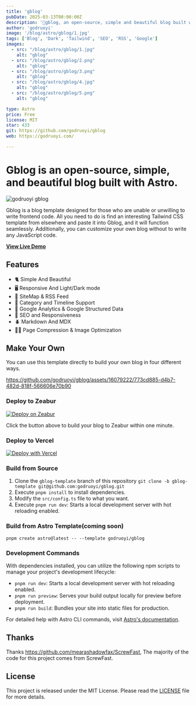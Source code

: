 ```yaml
---
title: 'gblog'
pubDate: 2025-03-13T00:00:00Z
description: '🎈gblog, an open-source, simple and beautiful blog built with Astro '
author: 'godruoyi'
image: '/blog/astro/gblog/1.jpg'
tags: ['Blog', 'Dark', 'Tailwind', 'SEO', 'RSS', 'Google']
images:
  - src: "/blog/astro/gblog/1.jpg"
    alt: "gblog"
  - src: "/blog/astro/gblog/2.png"
    alt: "gblog"
  - src: "/blog/astro/gblog/3.png"
    alt: "gblog"
  - src: "/blog/astro/gblog/4.jpg"
    alt: "gblog"
  - src: "/blog/astro/gblog/5.png"
    alt: "gblog"

type: Astro
price: Free
license: MIT
star: 433
git: https://github.com/godruoyi/gblog
web: https://godruoyi.com/

---
```


# Gblog is an open-source, simple, and beautiful blog built with Astro.

![godruoyi gblog](https://images.godruoyi.com/logos/gblog-1.png)

Gblog is a blog template designed for those who are unable or unwilling to write frontend code. All you need to do is find an interesting Tailwind CSS template from elsewhere and paste it into Gblog, and it will function seamlessly. Additionally, you can customize your own blog without to write any JavaScript code.

**[View Live Demo](https://godruoyi.com)**

## Features

- 🐈 Simple And Beautiful
- 🖥️️ Responsive And Light/Dark mode
- 🐛 SiteMap & RSS Feed
- 🐝 Category and Timeline Support
- 🍋 Google Analytics & Google Structured Data
- 🐜 SEO and Responsiveness
- 🪲 Markdown And MDX
- 🏂🏾 Page Compression & Image Optimization

## Make Your Own

You can use this template directly to build your own blog in four different ways.

https://github.com/godruoyi/gblog/assets/16079222/773cd885-d4b7-482d-818f-566606e70b90

### Deploy to Zeabur

[![Deploy on Zeabur](https://zeabur.com/button.svg)](https://zeabur.com/templates/6FMSVU)

Click the button above to build your blog to Zeabur within one minute.

### Deploy to Vercel

[![Deploy with Vercel](https://vercel.com/button)](https://vercel.com/new/clone?repository-url=https%3A%2F%2Fgithub.com%2Fgodruoyi%2Fgblog%2Ftree%2Fgblog-template&project-name=gblog&repository-name=my-gblog&demo-title=%E8%BF%9E%E6%B3%A2%E7%9A%84%E9%97%B2%E8%B0%88%E6%9D%82%E9%B1%BC&demo-description=Godruoyi's%20private%20blog&demo-url=https%3A%2F%2Fgodruoyi.com)

### Build from Source

1. Clone the `gblog-template` branch of this repository `git clone -b gblog-template git@github.com:godruoyi/gblog.git`
2. Execute `pnpm install` to install dependencies.
3. Modify the `src/config.ts` file to what you want.
4. Execute `pnpm run dev`: Starts a local development server with hot reloading enabled.

### Build from Astro Template(coming soon)

```
pnpm create astro@latest -- --template godruoyi/gblog
```

### Development Commands

With dependencies installed, you can utilize the following npm scripts to manage your project's development lifecycle:

- `pnpm run dev`: Starts a local development server with hot reloading enabled.
- `pnpm run preview`: Serves your build output locally for preview before deployment.
- `pnpm run build`: Bundles your site into static files for production.

For detailed help with Astro CLI commands, visit [Astro's documentation](https://docs.astro.build/en/reference/cli-reference/).

## Thanks 

Thanks https://github.com/mearashadowfax/ScrewFast, The majority of the code for this project comes from ScrewFast.

## License

This project is released under the MIT License. Please read the [LICENSE](https://github.com/godruoyi/gblog/blob/astro/LICENSE) file for more details.

